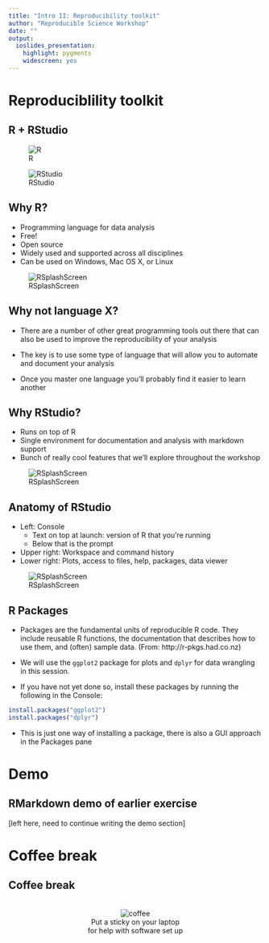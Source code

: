 ```yaml
---
title: "Intro II: Reproducibility toolkit"
author: "Reproducible Science Workshop"
date: ""
output:
  ioslides_presentation:
    highlight: pygments
    widescreen: yes
---
```


# Reproduciblility toolkit

## R + RStudio

<div class="columns-2">
![R](img/Rlogo-1.png)

![RStudio](img/RStudio-Logo-Blue-Gradient.png)
</div>


## Why R?

<div class="columns-2">
- Programming language for data analysis
- Free!
- Open source
- Widely used and supported across all disciplines
- Can be used on Windows, Mac OS X, or Linux

![RSplashScreen](img/RSplashScreen.png)
</div>


## Why not language X?

- There are a number of other great programming tools out there that can also be 
used to improve the reproducibility of your analysis

- The key is to use some type of language that will allow you to automate and 
document your analysis

- Once you master one language you'll probably find it easier to learn another

## Why RStudio?

<div class="columns-2">
- Runs on top of R
- Single environment for documentation and analysis with markdown support
- Bunch of really cool features that we'll explore throughout the workshop

![RSplashScreen](img/RStudioSplash.png)
</div>

## Anatomy of RStudio

<div class="columns-2">
- Left: Console
    - Text on top at launch: version of R that you’re running
    - Below that is the prompt
- Upper right: Workspace and command history
- Lower right: Plots, access to files, help, packages, data viewer

![RSplashScreen](img/RStudioSplash.png)
</div>

## R Packages

- Packages are the fundamental units of reproducible R code. They include reusable R
functions, the documentation that describes how to use them, and (often) sample data.
(From: http://r-pkgs.had.co.nz)

- We will use the `ggplot2` package for plots and `dplyr` for data wrangling in this
session.

- If you have not yet done so, install these packages by running the following
in the Console:
```r
install.packages("ggplot2")
install.packages("dplyr")
```
    
- This is just one way of installing a package, there is also a GUI approach in 
the Packages pane

# Demo

## RMarkdown demo of earlier exercise

[left here, need to continue writing the demo section]


# Coffee break

## Coffee break

<center>
<br>
![coffee](img/coffee_000000_264.png)
<br>
Put a sticky on your laptop <br>
for help with software set up
</center>
